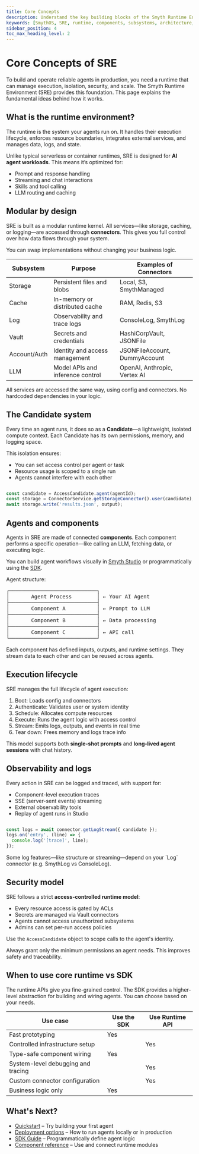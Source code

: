 ```yaml
---
title: Core Concepts
description: Understand the key building blocks of the Smyth Runtime Environment (SRE) and how they power agent execution, resource management, and extensibility.
keywords: [SmythOS, SRE, runtime, components, subsystems, architecture, agents]
sidebar_position: 4
toc_max_heading_level: 2
---
```


# Core Concepts of SRE

To build and operate reliable agents in production, you need a runtime that can manage execution, isolation, security, and scale. The Smyth Runtime Environment (SRE) provides this foundation. This page explains the fundamental ideas behind how it works.

<Spacer size="md" />

## What is the runtime environment?

The runtime is the system your agents run on. It handles their execution lifecycle, enforces resource boundaries, integrates external services, and manages data, logs, and state.

Unlike typical serverless or container runtimes, SRE is designed for **AI agent workloads**. This means it’s optimized for:

- Prompt and response handling
- Streaming and chat interactions
- Skills and tool calling
- LLM routing and caching

<Spacer size="md" />

## Modular by design

SRE is built as a modular runtime kernel. All services—like storage, caching, or logging—are accessed through **connectors**. This gives you full control over how data flows through your system.

You can swap implementations without changing your business logic.

| Subsystem       | Purpose                          | Examples of Connectors           |
|-----------------|----------------------------------|----------------------------------|
| Storage         | Persistent files and blobs       | Local, S3, SmythManaged          |
| Cache           | In-memory or distributed cache   | RAM, Redis, S3                   |
| Log             | Observability and trace logs     | ConsoleLog, SmythLog             |
| Vault           | Secrets and credentials          | HashiCorpVault, JSONFile         |
| Account/Auth    | Identity and access management   | JSONFileAccount, DummyAccount    |
| LLM             | Model APIs and inference control | OpenAI, Anthropic, Vertex AI     |

<TipCallout title="Unified service layer">
All services are accessed the same way, using config and connectors. No hardcoded dependencies in your logic.
</TipCallout>

<Spacer size="md" />

## The Candidate system

Every time an agent runs, it does so as a **Candidate**—a lightweight, isolated compute context. Each Candidate has its own permissions, memory, and logging space.

This isolation ensures:

- You can set access control per agent or task
- Resource usage is scoped to a single run
- Agents cannot interfere with each other

```ts

const candidate = AccessCandidate.agent(agentId);
const storage = ConnectorService.getStorageConnector().user(candidate);
await storage.write('results.json', output);

```

<Spacer size="md" />

## Agents and components

Agents in SRE are made of connected **components**. Each component performs a specific operation—like calling an LLM, fetching data, or executing logic.

You can build agent workflows visually in [Smyth Studio](/docs/agent-studio/overview) or programmatically using the [SDK](/docs/agent-runtime/sdk-guide).

Agent structure:

<pre>
┌────────────────────────────┐
│       Agent Process        │ ← Your AI Agent
├────────────────────────────┤
│       Component A          │ ← Prompt to LLM
├────────────────────────────┤
│       Component B          │ ← Data processing
├────────────────────────────┤
│       Component C          │ ← API call
└────────────────────────────┘
</pre>

Each component has defined inputs, outputs, and runtime settings. They stream data to each other and can be reused across agents.

<Spacer size="md" />

## Execution lifecycle

SRE manages the full lifecycle of agent execution:

1. Boot: Loads config and connectors  
2. Authenticate: Validates user or system identity  
3. Schedule: Allocates compute resources  
4. Execute: Runs the agent logic with access control  
5. Stream: Emits logs, outputs, and events in real time  
6. Tear down: Frees memory and logs trace info  

This model supports both **single-shot prompts** and **long-lived agent sessions** with chat history.

<Spacer size="md" />

## Observability and logs

Every action in SRE can be logged and traced, with support for:

- Component-level execution traces
- SSE (server-sent events) streaming
- External observability tools
- Replay of agent runs in Studio

```ts

const logs = await connector.getLogStream({ candidate });
logs.on('entry', (line) => {
  console.log('[trace]', line);
});

```

<WarningCallout title="Trace visibility depends on connector">
Some log features—like structure or streaming—depend on your `Log` connector (e.g. SmythLog vs ConsoleLog).
</WarningCallout>

<Spacer size="md" />

## Security model

SRE follows a strict **access-controlled runtime model**:

- Every resource access is gated by ACLs
- Secrets are managed via Vault connectors
- Agents cannot access unauthorized subsystems
- Admins can set per-run access policies

Use the `AccessCandidate` object to scope calls to the agent's identity.

<TipCallout title="Principle of least privilege">
Always grant only the minimum permissions an agent needs. This improves safety and traceability.
</TipCallout>

<Spacer size="md" />

## When to use core runtime vs SDK

The runtime APIs give you fine-grained control. The SDK provides a higher-level abstraction for building and wiring agents. You can choose based on your needs.

| Use case                            | Use the SDK | Use Runtime API |
|-------------------------------------|-------------|-----------------|
| Fast prototyping                    | <Badge type="required" /> Yes          |                 |
| Controlled infrastructure setup     |             | <Badge type="required" /> Yes               |
| Type-safe component wiring          | <Badge type="required" /> Yes           |                 |
| System-level debugging and tracing  |             | <Badge type="required" /> Yes               |
| Custom connector configuration      |             | <Badge type="required" /> Yes               |
| Business logic only                 | <Badge type="required" /> Yes           |                 |

<Spacer size="md" />

## What's Next?

- [Quickstart](/docs/agent-runtime/quickstart) – Try building your first agent
- [Deployment options](/docs/agent-runtime/deployment) – How to run agents locally or in production
- [SDK Guide](/docs/agent-runtime/sdk-guide) – Programmatically define agent logic
- [Component reference](/docs/agent-runtime/components) – Use and connect runtime modules

